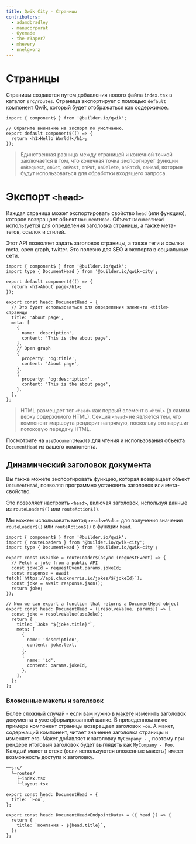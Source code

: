 ```yaml
---
title: Qwik City - Страницы
contributors:
  - adamdbradley
  - manucorporat
  - Oyemade
  - the-r3aper7
  - mhevery
  - nnelgxorz
---
```


# Страницы

Страницы создаются путем добавления нового файла `index.tsx` в каталог `src/routes`. Страница экспортирует с помощью `default` компонент Qwik, который будет отображаться как содержимое.

```tsx title="src/routes/some/path/index.tsx"
import { component$ } from '@builder.io/qwik';

// Обратите внимание на экспорт по умолчанию.
export default component$(() => {
  return <h1>Hello World!</h1>;
});
```

> Единственная разница между страницей и конечной точкой заключается в том, что конечная точка экспортирует функции `onRequest`, `onGet`, `onPost`, `onPut`, `onDelete`, `onPatch`, `onHead`, которые будут использоваться для обработки входящего запроса.

# Экспорт `<head>`

Каждая страница может экспортировать свойство `head` (или функцию), которое возвращает объект `DocumentHead`. Объект `DocumentHead` используется для определения заголовка страницы, а также мета-тегов, ссылок и стилей.

Этот API позволяет задать заголовок страницы, а также теги и ссылки meta, open graph, twitter. Это полезно для SEO и экспорта в социальные сети.

```tsx {8} /head/ title="src/routes/about/index.tsx"
import { component$ } from '@builder.io/qwik';
import type { DocumentHead } from '@builder.io/qwik-city';

export default component$(() => {
  return <h1>About page</h1>;
});

export const head: DocumentHead = {
  // Это будет использоваться для определения элемента <title> страницы
  title: 'About page',
  meta: [
    {
      name: 'description',
      content: 'This is the about page',
    },
    // Open graph
    {
      property: 'og:title',
      content: 'About page',
    },
    {
      property: 'og:description',
      content: 'This is the about page',
    },
  ],
};
```

> HTML размещает тег `<head>` как первый элемент в `<html>` (в самом верху содержимого HTML). Секция `<head>` не является тем, что компонент маршрута рендерит напрямую, поскольку это нарушит потоковую передачу HTML.

Посмотрите на `useDocumentHead()` для чтения и использования объекта `DocumentHead` из вашего компонента.

## Динамический заголовок документа

Вы также можете экспортировать функцию, которая возвращает объект `DocumentHead`, позволяя программно установить заголовок или мета-свойство.

Это позволяет настроить `<head>`, включая заголовок, используя данные из `routeLoader$()` или `routeAction$()`.

Мы можем использовать метод `resolveValue` для получения значения `routeLoader$()` или `routeAction$()` в функции `head`.

```tsx title="src/routes/jokes/[jokeId]/index.tsx"
import { component$ } from '@builder.io/qwik';
import { routeLoader$ } from '@builder.io/qwik-city';
import type { DocumentHead } from '@builder.io/qwik-city';

export const useJoke = routeLoader$(async (requestEvent) => {
  // Fetch a joke from a public API
  const jokeId = requestEvent.params.jokeId;
  const response = await fetch(`https://api.chucknorris.io/jokes/${jokeId}`);
  const joke = await response.json();
  return joke;
});

// Now we can export a function that returns a DocumentHead object
export const head: DocumentHead = ({resolveValue, params}) => {
  const joke = resolveValue(useJoke);
  return {
    title: `Joke "${joke.title}"`,
    meta: [
      {
        name: 'description',
        content: joke.text,
      },
      {
        name: 'id',
        content: params.jokeId,
      },
    ],
  };
};
```

### Вложенные макеты и заголовок

Более сложный случай - если вам нужно в [макете](../layout/index.mdx) изменить заголовок документа в уже сформированной шапке. В приведенном ниже примере компонент страницы возвращает заголовок `Foo`. А макет, содержащий компонент, читает значение заголовка страницы и изменяет его. Макет добавляет к заголовку `MyCompany - `, поэтому при рендере итоговый заголовок будет выглядеть как `MyCompany - Foo`. Каждый макет в стеке (если используются вложенные макеты) имеет возможность доступа к заголовку.

```bash
──src/
  └─routes/
    ├─index.tsx
    └─layout.tsx
```

```tsx title="src/routes/index.tsx"
export const head: DocumentHead = {
  title: `Foo`,
};
```

```tsx title="src/routes/layout.tsx"
export const head: DocumentHead<EndpointData> = ({ head }) => {
  return {
    title: `Компания - ${head.title}`,
  };
};
```
